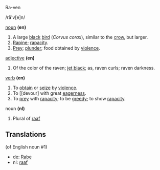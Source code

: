 Ra-ven

/rā'v[e]n/

[[noun]] '''(en)'''
#A large [[black]] [[bird]] (''Corvus corax''), similar to the [[crow]], but larger.
#[[Rapine]]; [[rapacity]].
#[[Prey]]; [[plunder]]; food obtained by [[violence]].

[[adjective]] '''(en)'''
#Of the color of the raven; [[jet black]]; as, raven curls; raven darkness.

[[verb]] '''(en)'''
#To [[obtain]] or [[seize]] by [[violence]].
#To [[devour] with great [[eagerness]].
#To [[prey]] with [[rapacity]]; to be [[greedy]]; to show [[rapacity]].

noun '''(nl)'''
#Plural of [[raaf]]

==Translations==
(of English noun #1)
* de: [[Rabe]]
* nl: [[raaf]]